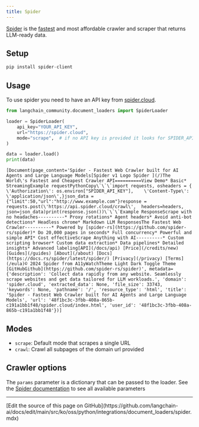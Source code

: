 ```yaml
---
title: Spider
---
```


[Spider](https://spider.cloud/) is the [fastest](https://github.com/spider-rs/spider/blob/main/benches/BENCHMARKS.md) and most affordable crawler and scraper that returns LLM-ready data.

## Setup

```python
pip install spider-client
```

## Usage

To use spider you need to have an API key from [spider.cloud](https://spider.cloud/).

```python
from langchain_community.document_loaders import SpiderLoader

loader = SpiderLoader(
    api_key="YOUR_API_KEY",
    url="https://spider.cloud",
    mode="scrape",  # if no API key is provided it looks for SPIDER_API_KEY in env
)

data = loader.load()
print(data)
```

```output
[Document(page_content='Spider - Fastest Web Crawler built for AI Agents and Large Language Models[Spider v1 Logo Spider ](/)The World\'s Fastest and Cheapest Crawler API==========View Demo* Basic* StreamingExample requestPythonCopy\`\`\`import requests, osheaders = {    \'Authorization\': os.environ["SPIDER_API_KEY"],    \'Content-Type\': \'application/json\',}json_data = {"limit":50,"url":"http://www.example.com"}response = requests.post(\'https://api.spider.cloud/crawl\',  headers=headers,  json=json_data)print(response.json())\`\`\`Example ResponseScrape with no headaches----------* Proxy rotations* Agent headers* Avoid anti-bot detections* Headless chrome* Markdown LLM ResponsesThe Fastest Web Crawler----------* Powered by [spider-rs](https://github.com/spider-rs/spider)* Do 20,000 pages in seconds* Full concurrency* Powerful and simple API* Cost effectiveScrape Anything with AI----------* Custom scripting browser* Custom data extraction* Data pipelines* Detailed insights* Advanced labeling[API](/docs/api) [Price](/credits/new) [Guides](/guides) [About](/about) [Docs](https://docs.rs/spider/latest/spider/) [Privacy](/privacy) [Terms](/eula)© 2024 Spider from A11yWatchTheme Light Dark Toggle Theme [GitHubGithub](https://github.com/spider-rs/spider)', metadata={'description': 'Collect data rapidly from any website. Seamlessly scrape websites and get data tailored for LLM workloads.', 'domain': 'spider.cloud', 'extracted_data': None, 'file_size': 33743, 'keywords': None, 'pathname': '/', 'resource_type': 'html', 'title': 'Spider - Fastest Web Crawler built for AI Agents and Large Language Models', 'url': '48f1bc3c-3fbb-408a-865b-c191a1bb1f48/spider.cloud/index.html', 'user_id': '48f1bc3c-3fbb-408a-865b-c191a1bb1f48'})]
```

## Modes

- `scrape`: Default mode that scrapes a single URL
- `crawl`: Crawl all subpages of the domain url provided

## Crawler options

The `params` parameter is a dictionary that can be passed to the loader. See the [Spider documentation](https://spider.cloud/docs/api) to see all available parameters

---

<Callout icon="pen-to-square" iconType="regular">
  [Edit the source of this page on GitHub](https://github.com/langchain-ai/docs/edit/main/src/ko/oss/python/integrations/document_loaders/spider.mdx)
</Callout>
